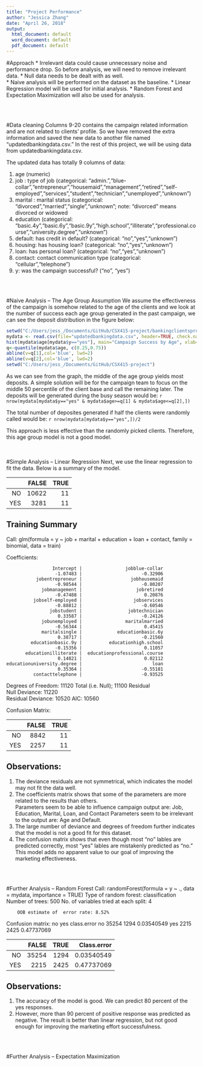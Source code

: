 ```yaml
---
title: "Project Performance"
author: "Jessica Zhang"
date: "April 26, 2018"
output:
  html_document: default
  word_document: default
  pdf_document: default
---
```



#Approach
* Irrelevant data could cause unnecessary noise and performance drop. So before analysis, we will need to remove irrelevant data.
* Null data needs to be dealt with as well.  
* Naive analysis will be performed on the dataset as the baseline.
* Linear Regression model will be used for initial analysis.
* Random Forest and Expectation Maximization will also be used for analysis.
 

<br><br>

#Data cleaning
Columns 9-20 contains the campaign related information and are not related to clients' profile.  So we have removed the extra information and saved the new data to another file named "updatedbankingdata.csv." In the rest of this project, we will be using data from updatedbankingdata.csv.

The updated data has totally 9 columns of data:  

1. age (numeric)
2. job : type of job (categorical: "admin.","blue-collar","entrepreneur","housemaid","management","retired","self-employed","services","student","technician","unemployed","unknown")
3. marital : marital status (categorical: "divorced","married","single","unknown"; note: "divorced" means divorced or widowed
4. education (categorical: "basic.4y","basic.6y","basic.9y","high.school","illiterate","professional.course","university.degree","unknown")
5. default: has credit in default? (categorical: "no","yes","unknown")
6. housing: has housing loan? (categorical: "no","yes","unknown")
7. loan: has personal loan? (categorical: "no","yes","unknown")
8. contact: contact communication type (categorical: "cellular","telephone")
9. y: was the campaign successful? ("no", "yes")
   
<br><br>

#Naive Analysis -- The Age Group Assumption
We assume the effectiveness of the campaign is somehow related to the age of the clients and we look at the number of success each age group generated in the past campaign, we can see the deposit distribution in the figure below:

```r
setwd("C:/Users/jess_/Documents/GitHub/CSX415-project/bankingclientsprofile")
mydata <- read.csv(file="updatedbankingdata.csv", header=TRUE, check.names=FALSE, sep=",")
hist(mydata$age[mydata$y=="yes"], main="Campaign Success by Age", xlab='Age', ylab='Deposits', col='lightyellow2')
q<-quantile(mydata$age, c(0.25,0.75))
abline(v=q[1],col='blue', lwd=2)
abline(v=q[2],col='blue', lwd=2)
setwd("C:/Users/jess_/Documents/GitHub/CSX415-project")
```

As we can see from the graph, the middle of the age group yields most deposits.  A simple solution will be for the campaign team to focus on the middle 50 percentile of the client base and call the remaining later. The deposits will be generated during the busy season would be:
`r nrow(mydata[mydata$y=="yes" & mydata$age>=q[1] & mydata$age<=q[2],])`

The total number of deposites generated if half the clients were randomly called would be: 
`r nrow(mydata[mydata$y=="yes",])/2`

This approach is less effective than the randomly picked clients.  Therefore, this age group model is not a good model.  
<br><br>

  
#Simple Analysis -- Linear Regression
Next, we use the linear regression to fit the data.  Below is a summary of the model.  

 |      |   FALSE |     TRUE |
 |-----:| -------:| --------:|  
 |   NO |   10622 |       11 |  
 |  YES |    3281 |       11 |  


## Training Summary

Call:  glm(formula = y ~ job + marital + education + loan + contact, 
    family = binomial, data = train)

Coefficients:    

                     Intercept |                jobblue-collar    
                      -1.07483 |                      -0.32906
               jobentrepreneur |                  jobhousemaid    
                      -0.98544 |                      -0.80207    
                 jobmanagement |                    jobretired    
                      -0.47488 |                       0.20876    
              jobself-employed |                   jobservices    
                      -0.88812 |                      -0.60546    
                    jobstudent |                 jobtechnician    
                       0.33587 |                      -0.24126    
                 jobunemployed |                maritalmarried    
                      -0.56344 |                       0.45415    
                 maritalsingle |             educationbasic.6y    
                       0.38717 |                      -0.21560    
             educationbasic.9y |          educationhigh.school    
                      -0.15356 |                       0.11057    
           educationilliterate |  educationprofessional.course    
                       0.14821 |                       0.02112       
    educationuniversity.degree |                          loan    
                       0.35364 |                      -0.55181    
              contacttelephone |                      -0.93525 
 

Degrees of Freedom: 11120 Total (i.e. Null);  11100 Residual  
Null Deviance:	    11220    
Residual Deviance: 10520 	AIC: 10560  

Confusion Matrix:  
 
 |      |   FALSE |     TRUE |
 |-----:| -------:| --------:|  
 |   NO |    8842 |       11 |  
 |  YES |    2257 |       11 |  

 
  

## Observations:
1. The deviance residuals are not symmetrical, which indicates the model may not fit the data well.
2. The coefficients matrix shows that some of the parameters are more related to the results than others.  
  Parameters seem to be able to influence campaign output are:
    Job, Education, Marital, Loan, and Contact
  Parameters seem to be irrelevant to the output are:
    Age and Default.
3. The large number of deviance and degrees of freedom further indicates that the model is not a good fit for this dataset.
4. The confusion matrix shows that even though most "no" lables are predicted correctly, most "yes" lables are mistakenly predicted as "no."  This model adds no apparent value to our goal of improving the marketing effectiveness.

<br><br>

#Further Analysis -- Random Forest
Call:
 randomForest(formula = y ~ ., data = mydata, importance = TRUE)
               Type of random forest: classification
                     Number of trees: 500
No. of variables tried at each split: 4

        OOB estimate of  error rate: 8.52%
Confusion matrix:
       no  yes class.error
no  35254 1294  0.03540549
yes  2215 2425  0.47737069

 |      |   FALSE |     TRUE | Class.error |
 |-----:| -------:| --------:| -----------:|  
 |   NO |   35254 |     1294 |  0.03540549 |
 |  YES |    2215 |     2425 |  0.47737069 |  
 

## Observations:
1. The accuracy of the model is good. We can predict 80 percent of the yes responses.  
2. However, more than 90 percent of positive response was predicted as negative.  The result is better than linear regression, but not good enough for improving the marketing effort successfulness.

<br><br>

#Further Analysis -- Expectation Maximization









